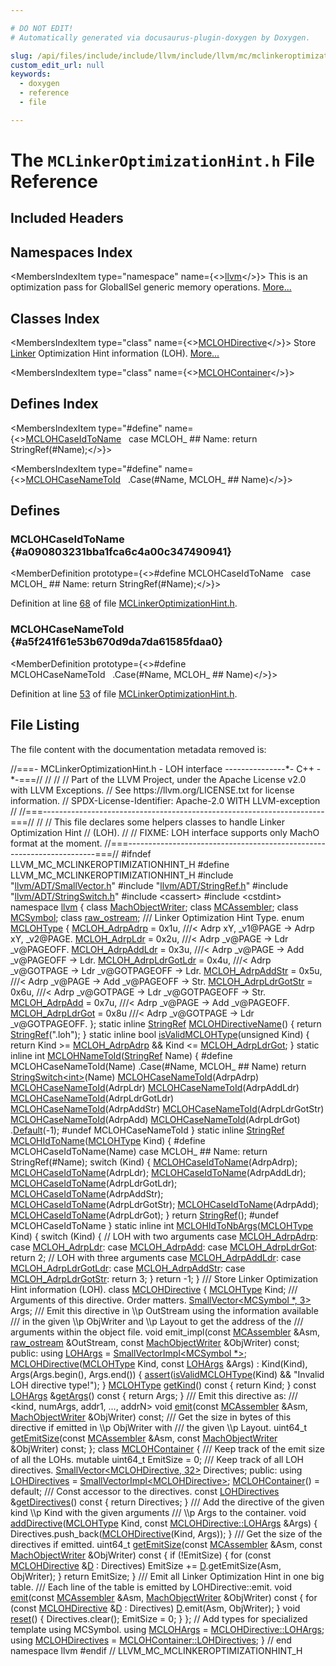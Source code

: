 ```yaml
---

# DO NOT EDIT!
# Automatically generated via docusaurus-plugin-doxygen by Doxygen.

slug: /api/files/include/include/llvm/include/llvm/mc/mclinkeroptimizationhint-h
custom_edit_url: null
keywords:
  - doxygen
  - reference
  - file

---
```





# The `MCLinkerOptimizationHint.h` File Reference

<DoxygenPage pluginConfig={pluginConfig}>



## Included Headers

<IncludesList>
<IncludesListItem
  filePath="llvm/ADT/SmallVector.h"
  permalink="/docs/api/files/include/include/llvm/include/llvm/adt/smallvector-h"
  isLocal="true" />
<IncludesListItem
  filePath="llvm/ADT/StringRef.h"
  permalink="/docs/api/files/include/include/llvm/include/llvm/adt/stringref-h"
  isLocal="true" />
<IncludesListItem
  filePath="llvm/ADT/StringSwitch.h"
  permalink="/docs/api/files/include/include/llvm/include/llvm/adt/stringswitch-h"
  isLocal="true" />
<IncludesListItem
  filePath="cassert"
  permalink=""
  isLocal="false" />
<IncludesListItem
  filePath="cstdint"
  permalink=""
  isLocal="false" />
</IncludesList>

## Namespaces Index

<MembersIndex>

<MembersIndexItem
  type="namespace"
  name={<><a href="/docs/api/namespaces/llvm">llvm</a></>}>
This is an optimization pass for GlobalISel generic memory operations. <a href="/docs/api/namespaces/llvm/#details">More...</a>
</MembersIndexItem>

</MembersIndex>

## Classes Index

<MembersIndex>

<MembersIndexItem
  type="class"
  name={<><a href="/docs/api/classes/llvm/mclohdirective">MCLOHDirective</a></>}>
Store <a href="/docs/api/classes/llvm/linker">Linker</a> Optimization Hint information (LOH). <a href="/docs/api/classes/llvm/mclohdirective/#details">More...</a>
</MembersIndexItem>

<MembersIndexItem
  type="class"
  name={<><a href="/docs/api/classes/llvm/mclohcontainer">MCLOHContainer</a></>}>
</MembersIndexItem>

</MembersIndex>

## Defines Index

<MembersIndex>

<MembersIndexItem
  type="#define"
  name={<><a href="#a090803231bba1fca6c4a00c347490941">MCLOHCaseIdToName</a>&nbsp;&nbsp;&nbsp;case MCLOH&#95; ## Name: return StringRef(#Name);</>}>
</MembersIndexItem>

<MembersIndexItem
  type="#define"
  name={<><a href="#a5f241f61e53b670d9da7da61585fdaa0">MCLOHCaseNameToId</a>&nbsp;&nbsp;&nbsp;.Case(#Name, MCLOH&#95; ## Name)</>}>
</MembersIndexItem>

</MembersIndex>


<SectionDefinition>

## Defines

### MCLOHCaseIdToName {#a090803231bba1fca6c4a00c347490941}

<MemberDefinition
  prototype={<>#define MCLOHCaseIdToName&nbsp;&nbsp;&nbsp;case MCLOH&#95; ## Name: return StringRef(#Name);</>}>

Definition at line <a href="#l00068">68</a> of file <a href="/docs/api/files/include/include/llvm/include/llvm/mc/mclinkeroptimizationhint-h">MCLinkerOptimizationHint.h</a>.
</MemberDefinition>

### MCLOHCaseNameToId {#a5f241f61e53b670d9da7da61585fdaa0}

<MemberDefinition
  prototype={<>#define MCLOHCaseNameToId&nbsp;&nbsp;&nbsp;.Case(#Name, MCLOH&#95; ## Name)</>}>

Definition at line <a href="#l00053">53</a> of file <a href="/docs/api/files/include/include/llvm/include/llvm/mc/mclinkeroptimizationhint-h">MCLinkerOptimizationHint.h</a>.
</MemberDefinition>

</SectionDefinition>

## File Listing

The file content with the documentation metadata removed is:

<ProgramListing>

<Link id="l00001" /><CodeLine lineNumber="1"><span class="doxyHighlightComment">//===- MCLinkerOptimizationHint.h - LOH interface ---------------&#42;- C++ -&#42;-===//</span></CodeLine>
<Link id="l00002" /><CodeLine lineNumber="2"><span class="doxyHighlightComment">//</span></CodeLine>
<Link id="l00003" /><CodeLine lineNumber="3"><span class="doxyHighlightComment">//</span></CodeLine>
<Link id="l00004" /><CodeLine lineNumber="4"><span class="doxyHighlightComment">// Part of the LLVM Project, under the Apache License v2.0 with LLVM Exceptions.</span></CodeLine>
<Link id="l00005" /><CodeLine lineNumber="5"><span class="doxyHighlightComment">// See https://llvm.org/LICENSE.txt for license information.</span></CodeLine>
<Link id="l00006" /><CodeLine lineNumber="6"><span class="doxyHighlightComment">// SPDX-License-Identifier: Apache-2.0 WITH LLVM-exception</span></CodeLine>
<Link id="l00007" /><CodeLine lineNumber="7"><span class="doxyHighlightComment">//</span></CodeLine>
<Link id="l00008" /><CodeLine lineNumber="8"><span class="doxyHighlightComment">//===----------------------------------------------------------------------===//</span></CodeLine>
<Link id="l00009" /><CodeLine lineNumber="9"><span class="doxyHighlightComment">//</span></CodeLine>
<Link id="l00010" /><CodeLine lineNumber="10"><span class="doxyHighlightComment">// This file declares some helpers classes to handle Linker Optimization Hint</span></CodeLine>
<Link id="l00011" /><CodeLine lineNumber="11"><span class="doxyHighlightComment">// (LOH).</span></CodeLine>
<Link id="l00012" /><CodeLine lineNumber="12"><span class="doxyHighlightComment">//</span></CodeLine>
<Link id="l00013" /><CodeLine lineNumber="13"><span class="doxyHighlightComment">// FIXME: LOH interface supports only MachO format at the moment.</span></CodeLine>
<Link id="l00014" /><CodeLine lineNumber="14"><span class="doxyHighlightComment">//===----------------------------------------------------------------------===//</span></CodeLine>
<Link id="l00015" /><CodeLine lineNumber="15"></CodeLine>
<Link id="l00016" /><CodeLine lineNumber="16"><span class="doxyHighlightPreprocessor">#ifndef LLVM&#95;MC&#95;MCLINKEROPTIMIZATIONHINT&#95;H</span></CodeLine>
<Link id="l00017" /><CodeLine lineNumber="17"><span class="doxyHighlightPreprocessor">#define LLVM&#95;MC&#95;MCLINKEROPTIMIZATIONHINT&#95;H</span></CodeLine>
<Link id="l00018" /><CodeLine lineNumber="18"></CodeLine>
<Link id="l00019" /><CodeLine lineNumber="19"><span class="doxyHighlightPreprocessor">#include &quot;<a href="/docs/api/files/include/include/llvm/include/llvm/adt/smallvector-h">llvm/ADT/SmallVector.h</a>&quot;</span></CodeLine>
<Link id="l00020" /><CodeLine lineNumber="20"><span class="doxyHighlightPreprocessor">#include &quot;<a href="/docs/api/files/include/include/llvm/include/llvm/adt/stringref-h">llvm/ADT/StringRef.h</a>&quot;</span></CodeLine>
<Link id="l00021" /><CodeLine lineNumber="21"><span class="doxyHighlightPreprocessor">#include &quot;<a href="/docs/api/files/include/include/llvm/include/llvm/adt/stringswitch-h">llvm/ADT/StringSwitch.h</a>&quot;</span></CodeLine>
<Link id="l00022" /><CodeLine lineNumber="22"><span class="doxyHighlightPreprocessor">#include &lt;cassert&gt;</span></CodeLine>
<Link id="l00023" /><CodeLine lineNumber="23"><span class="doxyHighlightPreprocessor">#include &lt;cstdint&gt;</span></CodeLine>
<Link id="l00024" /><CodeLine lineNumber="24"></CodeLine>
<Link id="l00025" /><CodeLine lineNumber="25"><span class="doxyHighlightKeyword">namespace </span><span class="doxyHighlight"><a href="/docs/api/namespaces/llvm">llvm</a> &#123;</span></CodeLine>
<Link id="l00026" /><CodeLine lineNumber="26"></CodeLine>
<Link id="l00027" /><CodeLine lineNumber="27"><span class="doxyHighlightKeyword">class </span><span class="doxyHighlight"><a href="/docs/api/classes/llvm/machobjectwriter">MachObjectWriter</a>;</span></CodeLine>
<Link id="l00028" /><CodeLine lineNumber="28"><span class="doxyHighlightKeyword">class </span><span class="doxyHighlight"><a href="/docs/api/classes/llvm/mcassembler">MCAssembler</a>;</span></CodeLine>
<Link id="l00029" /><CodeLine lineNumber="29"><span class="doxyHighlightKeyword">class </span><span class="doxyHighlight"><a href="/docs/api/classes/llvm/mcsymbol">MCSymbol</a>;</span></CodeLine>
<Link id="l00030" /><CodeLine lineNumber="30"><span class="doxyHighlightKeyword">class </span><span class="doxyHighlight"><a href="/docs/api/classes/llvm/raw-ostream">raw&#95;ostream</a>;</span></CodeLine>
<Link id="l00031" /><CodeLine lineNumber="31"></CodeLine>
<Link id="l00032" /><CodeLine lineNumber="32"><span class="doxyHighlightComment">/// Linker Optimization Hint Type.</span></CodeLine>
<Link id="l00033" /><CodeLine lineNumber="33" lineLink="/docs/api/namespaces/llvm/#aadff17100a7bcc6ddd2940e098ddbcf5"><span class="doxyHighlightKeyword">enum</span><span class="doxyHighlight"> <a href="/docs/api/namespaces/llvm/#aadff17100a7bcc6ddd2940e098ddbcf5">MCLOHType</a> &#123;</span></CodeLine>
<Link id="l00034" /><CodeLine lineNumber="34" lineLink="/docs/api/namespaces/llvm/#aadff17100a7bcc6ddd2940e098ddbcf5ae753dab61d4e2c2b32ea1fe8c9a6995d"><span class="doxyHighlight">  <a href="/docs/api/namespaces/llvm/#aadff17100a7bcc6ddd2940e098ddbcf5ae753dab61d4e2c2b32ea1fe8c9a6995d">MCLOH&#95;AdrpAdrp</a> = 0x1u,      </span><span class="doxyHighlightComment">///&lt; Adrp xY, &#95;v1@PAGE -&gt; Adrp xY, &#95;v2@PAGE.</span></CodeLine>
<Link id="l00035" /><CodeLine lineNumber="35" lineLink="/docs/api/namespaces/llvm/#aadff17100a7bcc6ddd2940e098ddbcf5a992613461a441c18807122dac5801a84"><span class="doxyHighlight">  <a href="/docs/api/namespaces/llvm/#aadff17100a7bcc6ddd2940e098ddbcf5a992613461a441c18807122dac5801a84">MCLOH&#95;AdrpLdr</a> = 0x2u,       </span><span class="doxyHighlightComment">///&lt; Adrp &#95;v@PAGE -&gt; Ldr &#95;v@PAGEOFF.</span></CodeLine>
<Link id="l00036" /><CodeLine lineNumber="36" lineLink="/docs/api/namespaces/llvm/#aadff17100a7bcc6ddd2940e098ddbcf5a07354bc38393a198849180ca416660dc"><span class="doxyHighlight">  <a href="/docs/api/namespaces/llvm/#aadff17100a7bcc6ddd2940e098ddbcf5a07354bc38393a198849180ca416660dc">MCLOH&#95;AdrpAddLdr</a> = 0x3u,    </span><span class="doxyHighlightComment">///&lt; Adrp &#95;v@PAGE -&gt; Add &#95;v@PAGEOFF -&gt; Ldr.</span></CodeLine>
<Link id="l00037" /><CodeLine lineNumber="37" lineLink="/docs/api/namespaces/llvm/#aadff17100a7bcc6ddd2940e098ddbcf5a3c1858ef073b310b6be3e6c9bd4c2919"><span class="doxyHighlight">  <a href="/docs/api/namespaces/llvm/#aadff17100a7bcc6ddd2940e098ddbcf5a3c1858ef073b310b6be3e6c9bd4c2919">MCLOH&#95;AdrpLdrGotLdr</a> = 0x4u, </span><span class="doxyHighlightComment">///&lt; Adrp &#95;v@GOTPAGE -&gt; Ldr &#95;v@GOTPAGEOFF -&gt; Ldr.</span></CodeLine>
<Link id="l00038" /><CodeLine lineNumber="38" lineLink="/docs/api/namespaces/llvm/#aadff17100a7bcc6ddd2940e098ddbcf5abf6b5edd247e3ceb86c2f3651f82a581"><span class="doxyHighlight">  <a href="/docs/api/namespaces/llvm/#aadff17100a7bcc6ddd2940e098ddbcf5abf6b5edd247e3ceb86c2f3651f82a581">MCLOH&#95;AdrpAddStr</a> = 0x5u,    </span><span class="doxyHighlightComment">///&lt; Adrp &#95;v@PAGE -&gt; Add &#95;v@PAGEOFF -&gt; Str.</span></CodeLine>
<Link id="l00039" /><CodeLine lineNumber="39" lineLink="/docs/api/namespaces/llvm/#aadff17100a7bcc6ddd2940e098ddbcf5a17609e5a8270fc80d4983921de4b8f52"><span class="doxyHighlight">  <a href="/docs/api/namespaces/llvm/#aadff17100a7bcc6ddd2940e098ddbcf5a17609e5a8270fc80d4983921de4b8f52">MCLOH&#95;AdrpLdrGotStr</a> = 0x6u, </span><span class="doxyHighlightComment">///&lt; Adrp &#95;v@GOTPAGE -&gt; Ldr &#95;v@GOTPAGEOFF -&gt; Str.</span></CodeLine>
<Link id="l00040" /><CodeLine lineNumber="40" lineLink="/docs/api/namespaces/llvm/#aadff17100a7bcc6ddd2940e098ddbcf5aa629adeda58539821890f262b3a2176f"><span class="doxyHighlight">  <a href="/docs/api/namespaces/llvm/#aadff17100a7bcc6ddd2940e098ddbcf5aa629adeda58539821890f262b3a2176f">MCLOH&#95;AdrpAdd</a> = 0x7u,       </span><span class="doxyHighlightComment">///&lt; Adrp &#95;v@PAGE -&gt; Add &#95;v@PAGEOFF.</span></CodeLine>
<Link id="l00041" /><CodeLine lineNumber="41" lineLink="/docs/api/namespaces/llvm/#aadff17100a7bcc6ddd2940e098ddbcf5a89b1c697318a08b94e8f2f6794346a51"><span class="doxyHighlight">  <a href="/docs/api/namespaces/llvm/#aadff17100a7bcc6ddd2940e098ddbcf5a89b1c697318a08b94e8f2f6794346a51">MCLOH&#95;AdrpLdrGot</a> = 0x8u     </span><span class="doxyHighlightComment">///&lt; Adrp &#95;v@GOTPAGE -&gt; Ldr &#95;v@GOTPAGEOFF.</span></CodeLine>
<Link id="l00042" /><CodeLine lineNumber="42"><span class="doxyHighlight">&#125;;</span></CodeLine>
<Link id="l00043" /><CodeLine lineNumber="43"></CodeLine>
<Link id="l00044" /><CodeLine lineNumber="44" lineLink="/docs/api/namespaces/llvm/#a38f8d9d12cac93b09a12fb52e853be36"><span class="doxyHighlightKeyword">static</span><span class="doxyHighlight"> </span><span class="doxyHighlightKeyword">inline</span><span class="doxyHighlight"> <a href="/docs/api/classes/llvm/stringref">StringRef</a> <a href="/docs/api/namespaces/llvm/#a38f8d9d12cac93b09a12fb52e853be36">MCLOHDirectiveName</a>() &#123;</span></CodeLine>
<Link id="l00045" /><CodeLine lineNumber="45"><span class="doxyHighlight">  </span><span class="doxyHighlightKeywordFlow">return</span><span class="doxyHighlight"> <a href="/docs/api/classes/llvm/stringref">StringRef</a>(</span><span class="doxyHighlightStringLiteral">&quot;.loh&quot;</span><span class="doxyHighlight">);</span></CodeLine>
<Link id="l00046" /><CodeLine lineNumber="46"><span class="doxyHighlight">&#125;</span></CodeLine>
<Link id="l00047" /><CodeLine lineNumber="47"></CodeLine>
<Link id="l00048" /><CodeLine lineNumber="48" lineLink="/docs/api/namespaces/llvm/#a4cce006956b74a136aef7bd1fc3ccd5c"><span class="doxyHighlightKeyword">static</span><span class="doxyHighlight"> </span><span class="doxyHighlightKeyword">inline</span><span class="doxyHighlight"> </span><span class="doxyHighlightKeywordType">bool</span><span class="doxyHighlight"> <a href="/docs/api/namespaces/llvm/#a4cce006956b74a136aef7bd1fc3ccd5c">isValidMCLOHType</a>(</span><span class="doxyHighlightKeywordType">unsigned</span><span class="doxyHighlight"> Kind) &#123;</span></CodeLine>
<Link id="l00049" /><CodeLine lineNumber="49"><span class="doxyHighlight">  </span><span class="doxyHighlightKeywordFlow">return</span><span class="doxyHighlight"> Kind &gt;= <a href="/docs/api/namespaces/llvm/#aadff17100a7bcc6ddd2940e098ddbcf5ae753dab61d4e2c2b32ea1fe8c9a6995d">MCLOH&#95;AdrpAdrp</a> &amp;&amp; Kind &lt;= <a href="/docs/api/namespaces/llvm/#aadff17100a7bcc6ddd2940e098ddbcf5a89b1c697318a08b94e8f2f6794346a51">MCLOH&#95;AdrpLdrGot</a>;</span></CodeLine>
<Link id="l00050" /><CodeLine lineNumber="50"><span class="doxyHighlight">&#125;</span></CodeLine>
<Link id="l00051" /><CodeLine lineNumber="51"></CodeLine>
<Link id="l00052" /><CodeLine lineNumber="52" lineLink="/docs/api/namespaces/llvm/#a0b5c038406239d93579b96463331ff2d"><span class="doxyHighlightKeyword">static</span><span class="doxyHighlight"> </span><span class="doxyHighlightKeyword">inline</span><span class="doxyHighlight"> </span><span class="doxyHighlightKeywordType">int</span><span class="doxyHighlight"> <a href="/docs/api/namespaces/llvm/#a0b5c038406239d93579b96463331ff2d">MCLOHNameToId</a>(<a href="/docs/api/classes/llvm/stringref">StringRef</a> Name) &#123;</span></CodeLine>
<Link id="l00053" /><CodeLine lineNumber="53"><span class="doxyHighlightPreprocessor">#define MCLOHCaseNameToId(Name)     .Case(#Name, MCLOH&#95; ## Name)</span></CodeLine>
<Link id="l00054" /><CodeLine lineNumber="54"><span class="doxyHighlight">  </span><span class="doxyHighlightKeywordFlow">return</span><span class="doxyHighlight"> <a href="/docs/api/classes/llvm/stringswitch">StringSwitch&lt;int&gt;</a>(Name)</span></CodeLine>
<Link id="l00055" /><CodeLine lineNumber="55"><span class="doxyHighlight">    <a href="#a5f241f61e53b670d9da7da61585fdaa0">MCLOHCaseNameToId</a>(AdrpAdrp)</span></CodeLine>
<Link id="l00056" /><CodeLine lineNumber="56"><span class="doxyHighlight">    <a href="#a5f241f61e53b670d9da7da61585fdaa0">MCLOHCaseNameToId</a>(AdrpLdr)</span></CodeLine>
<Link id="l00057" /><CodeLine lineNumber="57"><span class="doxyHighlight">    <a href="#a5f241f61e53b670d9da7da61585fdaa0">MCLOHCaseNameToId</a>(AdrpAddLdr)</span></CodeLine>
<Link id="l00058" /><CodeLine lineNumber="58"><span class="doxyHighlight">    <a href="#a5f241f61e53b670d9da7da61585fdaa0">MCLOHCaseNameToId</a>(AdrpLdrGotLdr)</span></CodeLine>
<Link id="l00059" /><CodeLine lineNumber="59"><span class="doxyHighlight">    <a href="#a5f241f61e53b670d9da7da61585fdaa0">MCLOHCaseNameToId</a>(AdrpAddStr)</span></CodeLine>
<Link id="l00060" /><CodeLine lineNumber="60"><span class="doxyHighlight">    <a href="#a5f241f61e53b670d9da7da61585fdaa0">MCLOHCaseNameToId</a>(AdrpLdrGotStr)</span></CodeLine>
<Link id="l00061" /><CodeLine lineNumber="61"><span class="doxyHighlight">    <a href="#a5f241f61e53b670d9da7da61585fdaa0">MCLOHCaseNameToId</a>(AdrpAdd)</span></CodeLine>
<Link id="l00062" /><CodeLine lineNumber="62"><span class="doxyHighlight">    <a href="#a5f241f61e53b670d9da7da61585fdaa0">MCLOHCaseNameToId</a>(AdrpLdrGot)</span></CodeLine>
<Link id="l00063" /><CodeLine lineNumber="63"><span class="doxyHighlight">    .<a href="/docs/api/classes/llvm/stringswitch/#a7f0e82e8a818ca43926fceb49be81661">Default</a>(-1);</span></CodeLine>
<Link id="l00064" /><CodeLine lineNumber="64"><span class="doxyHighlightPreprocessor">#undef MCLOHCaseNameToId</span></CodeLine>
<Link id="l00065" /><CodeLine lineNumber="65"><span class="doxyHighlight">&#125;</span></CodeLine>
<Link id="l00066" /><CodeLine lineNumber="66"></CodeLine>
<Link id="l00067" /><CodeLine lineNumber="67" lineLink="/docs/api/namespaces/llvm/#af90e1137e9c33b46b70c9f0a9f0d449d"><span class="doxyHighlightKeyword">static</span><span class="doxyHighlight"> </span><span class="doxyHighlightKeyword">inline</span><span class="doxyHighlight"> <a href="/docs/api/classes/llvm/stringref">StringRef</a> <a href="/docs/api/namespaces/llvm/#af90e1137e9c33b46b70c9f0a9f0d449d">MCLOHIdToName</a>(<a href="/docs/api/namespaces/llvm/#aadff17100a7bcc6ddd2940e098ddbcf5">MCLOHType</a> Kind) &#123;</span></CodeLine>
<Link id="l00068" /><CodeLine lineNumber="68"><span class="doxyHighlightPreprocessor">#define MCLOHCaseIdToName(Name)      case MCLOH&#95; ## Name: return StringRef(#Name);</span></CodeLine>
<Link id="l00069" /><CodeLine lineNumber="69"><span class="doxyHighlight">  </span><span class="doxyHighlightKeywordFlow">switch</span><span class="doxyHighlight"> (Kind) &#123;</span></CodeLine>
<Link id="l00070" /><CodeLine lineNumber="70"><span class="doxyHighlight">    <a href="#a090803231bba1fca6c4a00c347490941">MCLOHCaseIdToName</a>(AdrpAdrp);</span></CodeLine>
<Link id="l00071" /><CodeLine lineNumber="71"><span class="doxyHighlight">    <a href="#a090803231bba1fca6c4a00c347490941">MCLOHCaseIdToName</a>(AdrpLdr);</span></CodeLine>
<Link id="l00072" /><CodeLine lineNumber="72"><span class="doxyHighlight">    <a href="#a090803231bba1fca6c4a00c347490941">MCLOHCaseIdToName</a>(AdrpAddLdr);</span></CodeLine>
<Link id="l00073" /><CodeLine lineNumber="73"><span class="doxyHighlight">    <a href="#a090803231bba1fca6c4a00c347490941">MCLOHCaseIdToName</a>(AdrpLdrGotLdr);</span></CodeLine>
<Link id="l00074" /><CodeLine lineNumber="74"><span class="doxyHighlight">    <a href="#a090803231bba1fca6c4a00c347490941">MCLOHCaseIdToName</a>(AdrpAddStr);</span></CodeLine>
<Link id="l00075" /><CodeLine lineNumber="75"><span class="doxyHighlight">    <a href="#a090803231bba1fca6c4a00c347490941">MCLOHCaseIdToName</a>(AdrpLdrGotStr);</span></CodeLine>
<Link id="l00076" /><CodeLine lineNumber="76"><span class="doxyHighlight">    <a href="#a090803231bba1fca6c4a00c347490941">MCLOHCaseIdToName</a>(AdrpAdd);</span></CodeLine>
<Link id="l00077" /><CodeLine lineNumber="77"><span class="doxyHighlight">    <a href="#a090803231bba1fca6c4a00c347490941">MCLOHCaseIdToName</a>(AdrpLdrGot);</span></CodeLine>
<Link id="l00078" /><CodeLine lineNumber="78"><span class="doxyHighlight">  &#125;</span></CodeLine>
<Link id="l00079" /><CodeLine lineNumber="79"><span class="doxyHighlight">  </span><span class="doxyHighlightKeywordFlow">return</span><span class="doxyHighlight"> <a href="/docs/api/classes/llvm/stringref">StringRef</a>();</span></CodeLine>
<Link id="l00080" /><CodeLine lineNumber="80"><span class="doxyHighlightPreprocessor">#undef MCLOHCaseIdToName</span></CodeLine>
<Link id="l00081" /><CodeLine lineNumber="81"><span class="doxyHighlight">&#125;</span></CodeLine>
<Link id="l00082" /><CodeLine lineNumber="82"></CodeLine>
<Link id="l00083" /><CodeLine lineNumber="83" lineLink="/docs/api/namespaces/llvm/#a9f40535ab9cd43a0522f67e16c71ffb9"><span class="doxyHighlightKeyword">static</span><span class="doxyHighlight"> </span><span class="doxyHighlightKeyword">inline</span><span class="doxyHighlight"> </span><span class="doxyHighlightKeywordType">int</span><span class="doxyHighlight"> <a href="/docs/api/namespaces/llvm/#a9f40535ab9cd43a0522f67e16c71ffb9">MCLOHIdToNbArgs</a>(<a href="/docs/api/namespaces/llvm/#aadff17100a7bcc6ddd2940e098ddbcf5">MCLOHType</a> Kind) &#123;</span></CodeLine>
<Link id="l00084" /><CodeLine lineNumber="84"><span class="doxyHighlight">  </span><span class="doxyHighlightKeywordFlow">switch</span><span class="doxyHighlight"> (Kind) &#123;</span></CodeLine>
<Link id="l00085" /><CodeLine lineNumber="85"><span class="doxyHighlight">    </span><span class="doxyHighlightComment">// LOH with two arguments</span></CodeLine>
<Link id="l00086" /><CodeLine lineNumber="86"><span class="doxyHighlight">  </span><span class="doxyHighlightKeywordFlow">case</span><span class="doxyHighlight"> <a href="/docs/api/namespaces/llvm/#aadff17100a7bcc6ddd2940e098ddbcf5ae753dab61d4e2c2b32ea1fe8c9a6995d">MCLOH&#95;AdrpAdrp</a>:</span></CodeLine>
<Link id="l00087" /><CodeLine lineNumber="87"><span class="doxyHighlight">  </span><span class="doxyHighlightKeywordFlow">case</span><span class="doxyHighlight"> <a href="/docs/api/namespaces/llvm/#aadff17100a7bcc6ddd2940e098ddbcf5a992613461a441c18807122dac5801a84">MCLOH&#95;AdrpLdr</a>:</span></CodeLine>
<Link id="l00088" /><CodeLine lineNumber="88"><span class="doxyHighlight">  </span><span class="doxyHighlightKeywordFlow">case</span><span class="doxyHighlight"> <a href="/docs/api/namespaces/llvm/#aadff17100a7bcc6ddd2940e098ddbcf5aa629adeda58539821890f262b3a2176f">MCLOH&#95;AdrpAdd</a>:</span></CodeLine>
<Link id="l00089" /><CodeLine lineNumber="89"><span class="doxyHighlight">  </span><span class="doxyHighlightKeywordFlow">case</span><span class="doxyHighlight"> <a href="/docs/api/namespaces/llvm/#aadff17100a7bcc6ddd2940e098ddbcf5a89b1c697318a08b94e8f2f6794346a51">MCLOH&#95;AdrpLdrGot</a>:</span></CodeLine>
<Link id="l00090" /><CodeLine lineNumber="90"><span class="doxyHighlight">    </span><span class="doxyHighlightKeywordFlow">return</span><span class="doxyHighlight"> 2;</span></CodeLine>
<Link id="l00091" /><CodeLine lineNumber="91"><span class="doxyHighlight">    </span><span class="doxyHighlightComment">// LOH with three arguments</span></CodeLine>
<Link id="l00092" /><CodeLine lineNumber="92"><span class="doxyHighlight">  </span><span class="doxyHighlightKeywordFlow">case</span><span class="doxyHighlight"> <a href="/docs/api/namespaces/llvm/#aadff17100a7bcc6ddd2940e098ddbcf5a07354bc38393a198849180ca416660dc">MCLOH&#95;AdrpAddLdr</a>:</span></CodeLine>
<Link id="l00093" /><CodeLine lineNumber="93"><span class="doxyHighlight">  </span><span class="doxyHighlightKeywordFlow">case</span><span class="doxyHighlight"> <a href="/docs/api/namespaces/llvm/#aadff17100a7bcc6ddd2940e098ddbcf5a3c1858ef073b310b6be3e6c9bd4c2919">MCLOH&#95;AdrpLdrGotLdr</a>:</span></CodeLine>
<Link id="l00094" /><CodeLine lineNumber="94"><span class="doxyHighlight">  </span><span class="doxyHighlightKeywordFlow">case</span><span class="doxyHighlight"> <a href="/docs/api/namespaces/llvm/#aadff17100a7bcc6ddd2940e098ddbcf5abf6b5edd247e3ceb86c2f3651f82a581">MCLOH&#95;AdrpAddStr</a>:</span></CodeLine>
<Link id="l00095" /><CodeLine lineNumber="95"><span class="doxyHighlight">  </span><span class="doxyHighlightKeywordFlow">case</span><span class="doxyHighlight"> <a href="/docs/api/namespaces/llvm/#aadff17100a7bcc6ddd2940e098ddbcf5a17609e5a8270fc80d4983921de4b8f52">MCLOH&#95;AdrpLdrGotStr</a>:</span></CodeLine>
<Link id="l00096" /><CodeLine lineNumber="96"><span class="doxyHighlight">    </span><span class="doxyHighlightKeywordFlow">return</span><span class="doxyHighlight"> 3;</span></CodeLine>
<Link id="l00097" /><CodeLine lineNumber="97"><span class="doxyHighlight">  &#125;</span></CodeLine>
<Link id="l00098" /><CodeLine lineNumber="98"><span class="doxyHighlight">  </span><span class="doxyHighlightKeywordFlow">return</span><span class="doxyHighlight"> -1;</span></CodeLine>
<Link id="l00099" /><CodeLine lineNumber="99"><span class="doxyHighlight">&#125;</span></CodeLine>
<Link id="l00100" /><CodeLine lineNumber="100"></CodeLine>
<Link id="l00101" /><CodeLine lineNumber="101"><span class="doxyHighlightComment">/// Store Linker Optimization Hint information (LOH).</span></CodeLine>
<Link id="l00102" /><CodeLine lineNumber="102" lineLink="/docs/api/classes/llvm/mclohdirective"><span class="doxyHighlightKeyword">class </span><span class="doxyHighlight"><a href="/docs/api/classes/llvm/mclohdirective/#a8be6cf5b698ea6d73e30a36fbcf60297">MCLOHDirective</a> &#123;</span></CodeLine>
<Link id="l00103" /><CodeLine lineNumber="103"><span class="doxyHighlight">  <a href="/docs/api/namespaces/llvm/#aadff17100a7bcc6ddd2940e098ddbcf5">MCLOHType</a> Kind;</span></CodeLine>
<Link id="l00104" /><CodeLine lineNumber="104"></CodeLine>
<Link id="l00105" /><CodeLine lineNumber="105"><span class="doxyHighlightComment">  /// Arguments of this directive. Order matters.</span></CodeLine>
<Link id="l00106" /><CodeLine lineNumber="106"><span class="doxyHighlight">  <a href="/docs/api/classes/llvm/smallvector">SmallVector&lt;MCSymbol &#42;, 3&gt;</a> Args;</span></CodeLine>
<Link id="l00107" /><CodeLine lineNumber="107"></CodeLine>
<Link id="l00108" /><CodeLine lineNumber="108"><span class="doxyHighlightComment">  /// Emit this directive in \\p OutStream using the information available</span></CodeLine>
<Link id="l00109" /><CodeLine lineNumber="109"><span class="doxyHighlightComment">  /// in the given \\p ObjWriter and \\p Layout to get the address of the</span></CodeLine>
<Link id="l00110" /><CodeLine lineNumber="110"><span class="doxyHighlightComment">  /// arguments within the object file.</span></CodeLine>
<Link id="l00111" /><CodeLine lineNumber="111"><span class="doxyHighlight">  </span><span class="doxyHighlightKeywordType">void</span><span class="doxyHighlight"> emit&#95;impl(</span><span class="doxyHighlightKeyword">const</span><span class="doxyHighlight"> <a href="/docs/api/classes/llvm/mcassembler">MCAssembler</a> &amp;Asm, <a href="/docs/api/classes/llvm/raw-ostream">raw&#95;ostream</a> &amp;OutStream,</span></CodeLine>
<Link id="l00112" /><CodeLine lineNumber="112"><span class="doxyHighlight">                 </span><span class="doxyHighlightKeyword">const</span><span class="doxyHighlight"> <a href="/docs/api/classes/llvm/machobjectwriter">MachObjectWriter</a> &amp;ObjWriter) </span><span class="doxyHighlightKeyword">const</span><span class="doxyHighlight">;</span></CodeLine>
<Link id="l00113" /><CodeLine lineNumber="113"></CodeLine>
<Link id="l00114" /><CodeLine lineNumber="114"><span class="doxyHighlightKeyword">public</span><span class="doxyHighlight">:</span></CodeLine>
<Link id="l00115" /><CodeLine lineNumber="115" lineLink="/docs/api/classes/llvm/mclohdirective/#affc50bb84d1759704f64ca0f605b9b3e"><span class="doxyHighlight">  </span><span class="doxyHighlightKeyword">using </span><span class="doxyHighlight"><a href="/docs/api/classes/llvm/mclohdirective/#affc50bb84d1759704f64ca0f605b9b3e">LOHArgs</a> = <a href="/docs/api/classes/llvm/smallvectorimpl">SmallVectorImpl&lt;MCSymbol &#42;&gt;</a>;</span></CodeLine>
<Link id="l00116" /><CodeLine lineNumber="116"></CodeLine>
<Link id="l00117" /><CodeLine lineNumber="117" lineLink="/docs/api/classes/llvm/mclohdirective/#a8be6cf5b698ea6d73e30a36fbcf60297"><span class="doxyHighlight">  <a href="/docs/api/classes/llvm/mclohdirective/#a8be6cf5b698ea6d73e30a36fbcf60297">MCLOHDirective</a>(<a href="/docs/api/namespaces/llvm/#aadff17100a7bcc6ddd2940e098ddbcf5">MCLOHType</a> Kind, </span><span class="doxyHighlightKeyword">const</span><span class="doxyHighlight"> <a href="/docs/api/classes/llvm/mclohdirective/#affc50bb84d1759704f64ca0f605b9b3e">LOHArgs</a> &amp;Args)</span></CodeLine>
<Link id="l00118" /><CodeLine lineNumber="118"><span class="doxyHighlight">      : Kind(Kind), Args(Args.begin(), Args.end()) &#123;</span></CodeLine>
<Link id="l00119" /><CodeLine lineNumber="119"><span class="doxyHighlight">    <a href="/docs/api/files/lib/lib/target/lib/target/amdgpu/silowercontrolflow-cpp/#a4868c5d81c5ccc98c47aeab6244346a0">assert</a>(<a href="/docs/api/namespaces/llvm/#a4cce006956b74a136aef7bd1fc3ccd5c">isValidMCLOHType</a>(Kind) &amp;&amp; </span><span class="doxyHighlightStringLiteral">&quot;Invalid LOH directive type!&quot;</span><span class="doxyHighlight">);</span></CodeLine>
<Link id="l00120" /><CodeLine lineNumber="120"><span class="doxyHighlight">  &#125;</span></CodeLine>
<Link id="l00121" /><CodeLine lineNumber="121"></CodeLine>
<Link id="l00122" /><CodeLine lineNumber="122" lineLink="/docs/api/classes/llvm/mclohdirective/#a6bc7ca284acde08b1c5ce6941701ff86"><span class="doxyHighlight">  <a href="/docs/api/namespaces/llvm/#aadff17100a7bcc6ddd2940e098ddbcf5">MCLOHType</a> <a href="/docs/api/classes/llvm/mclohdirective/#a6bc7ca284acde08b1c5ce6941701ff86">getKind</a>()</span><span class="doxyHighlightKeyword"> const </span><span class="doxyHighlight">&#123; </span><span class="doxyHighlightKeywordFlow">return</span><span class="doxyHighlight"> Kind; &#125;</span></CodeLine>
<Link id="l00123" /><CodeLine lineNumber="123"></CodeLine>
<Link id="l00124" /><CodeLine lineNumber="124" lineLink="/docs/api/classes/llvm/mclohdirective/#a1ec3d91a5e8ea12652b01b4780e9c751"><span class="doxyHighlight">  </span><span class="doxyHighlightKeyword">const</span><span class="doxyHighlight"> <a href="/docs/api/classes/llvm/mclohdirective/#affc50bb84d1759704f64ca0f605b9b3e">LOHArgs</a> &amp;<a href="/docs/api/classes/llvm/mclohdirective/#a1ec3d91a5e8ea12652b01b4780e9c751">getArgs</a>()</span><span class="doxyHighlightKeyword"> const </span><span class="doxyHighlight">&#123; </span><span class="doxyHighlightKeywordFlow">return</span><span class="doxyHighlight"> Args; &#125;</span></CodeLine>
<Link id="l00125" /><CodeLine lineNumber="125"></CodeLine>
<Link id="l00126" /><CodeLine lineNumber="126"><span class="doxyHighlightComment">  /// Emit this directive as:</span></CodeLine>
<Link id="l00127" /><CodeLine lineNumber="127"><span class="doxyHighlightComment">  /// &lt;kind, numArgs, addr1, ..., addrN&gt;</span></CodeLine>
<Link id="l00128" /><CodeLine lineNumber="128"><span class="doxyHighlight">  </span><span class="doxyHighlightKeywordType">void</span><span class="doxyHighlight"> <a href="/docs/api/classes/llvm/mclohdirective/#a31c388d4454133dfd0f5b26b0299f99d">emit</a>(</span><span class="doxyHighlightKeyword">const</span><span class="doxyHighlight"> <a href="/docs/api/classes/llvm/mcassembler">MCAssembler</a> &amp;Asm, <a href="/docs/api/classes/llvm/machobjectwriter">MachObjectWriter</a> &amp;ObjWriter) </span><span class="doxyHighlightKeyword">const</span><span class="doxyHighlight">;</span></CodeLine>
<Link id="l00129" /><CodeLine lineNumber="129"></CodeLine>
<Link id="l00130" /><CodeLine lineNumber="130"><span class="doxyHighlightComment">  /// Get the size in bytes of this directive if emitted in \\p ObjWriter with</span></CodeLine>
<Link id="l00131" /><CodeLine lineNumber="131"><span class="doxyHighlightComment">  /// the given \\p Layout.</span></CodeLine>
<Link id="l00132" /><CodeLine lineNumber="132"><span class="doxyHighlight">  uint64&#95;t <a href="/docs/api/classes/llvm/mclohdirective/#a019b9e388904b7a0096d467e84ae3c0e">getEmitSize</a>(</span><span class="doxyHighlightKeyword">const</span><span class="doxyHighlight"> <a href="/docs/api/classes/llvm/mcassembler">MCAssembler</a> &amp;Asm,</span></CodeLine>
<Link id="l00133" /><CodeLine lineNumber="133"><span class="doxyHighlight">                       </span><span class="doxyHighlightKeyword">const</span><span class="doxyHighlight"> <a href="/docs/api/classes/llvm/machobjectwriter">MachObjectWriter</a> &amp;ObjWriter) </span><span class="doxyHighlightKeyword">const</span><span class="doxyHighlight">;</span></CodeLine>
<Link id="l00134" /><CodeLine lineNumber="134"><span class="doxyHighlight">&#125;;</span></CodeLine>
<Link id="l00135" /><CodeLine lineNumber="135"></CodeLine>
<Link id="l00136" /><CodeLine lineNumber="136" lineLink="/docs/api/classes/llvm/mclohcontainer"><span class="doxyHighlightKeyword">class </span><span class="doxyHighlight"><a href="/docs/api/classes/llvm/mclohcontainer/#a4c7ea7720d5782e136de6fb9b5751ff1">MCLOHContainer</a> &#123;</span></CodeLine>
<Link id="l00137" /><CodeLine lineNumber="137"><span class="doxyHighlightComment">  /// Keep track of the emit size of all the LOHs.</span></CodeLine>
<Link id="l00138" /><CodeLine lineNumber="138"><span class="doxyHighlight">  </span><span class="doxyHighlightKeyword">mutable</span><span class="doxyHighlight"> uint64&#95;t EmitSize = 0;</span></CodeLine>
<Link id="l00139" /><CodeLine lineNumber="139"></CodeLine>
<Link id="l00140" /><CodeLine lineNumber="140"><span class="doxyHighlightComment">  /// Keep track of all LOH directives.</span></CodeLine>
<Link id="l00141" /><CodeLine lineNumber="141"><span class="doxyHighlight">  <a href="/docs/api/classes/llvm/smallvector">SmallVector&lt;MCLOHDirective, 32&gt;</a> Directives;</span></CodeLine>
<Link id="l00142" /><CodeLine lineNumber="142"></CodeLine>
<Link id="l00143" /><CodeLine lineNumber="143"><span class="doxyHighlightKeyword">public</span><span class="doxyHighlight">:</span></CodeLine>
<Link id="l00144" /><CodeLine lineNumber="144" lineLink="/docs/api/classes/llvm/mclohcontainer/#a1aac326c41f13d77383f43940b39e4cc"><span class="doxyHighlight">  </span><span class="doxyHighlightKeyword">using </span><span class="doxyHighlight"><a href="/docs/api/classes/llvm/mclohcontainer/#a1aac326c41f13d77383f43940b39e4cc">LOHDirectives</a> = <a href="/docs/api/classes/llvm/smallvectorimpl">SmallVectorImpl&lt;MCLOHDirective&gt;</a>;</span></CodeLine>
<Link id="l00145" /><CodeLine lineNumber="145"></CodeLine>
<Link id="l00146" /><CodeLine lineNumber="146" lineLink="/docs/api/classes/llvm/mclohcontainer/#a4c7ea7720d5782e136de6fb9b5751ff1"><span class="doxyHighlight">  <a href="/docs/api/classes/llvm/mclohcontainer/#a4c7ea7720d5782e136de6fb9b5751ff1">MCLOHContainer</a>() = </span><span class="doxyHighlightKeywordFlow">default</span><span class="doxyHighlight">;</span></CodeLine>
<Link id="l00147" /><CodeLine lineNumber="147"></CodeLine>
<Link id="l00148" /><CodeLine lineNumber="148"><span class="doxyHighlightComment">  /// Const accessor to the directives.</span></CodeLine>
<Link id="l00149" /><CodeLine lineNumber="149" lineLink="/docs/api/classes/llvm/mclohcontainer/#a625a65a247006c1a8031bfc0c64ec816"><span class="doxyHighlight">  </span><span class="doxyHighlightKeyword">const</span><span class="doxyHighlight"> <a href="/docs/api/classes/llvm/mclohcontainer/#a1aac326c41f13d77383f43940b39e4cc">LOHDirectives</a> &amp;<a href="/docs/api/classes/llvm/mclohcontainer/#a625a65a247006c1a8031bfc0c64ec816">getDirectives</a>()</span><span class="doxyHighlightKeyword"> const </span><span class="doxyHighlight">&#123;</span></CodeLine>
<Link id="l00150" /><CodeLine lineNumber="150"><span class="doxyHighlight">    </span><span class="doxyHighlightKeywordFlow">return</span><span class="doxyHighlight"> Directives;</span></CodeLine>
<Link id="l00151" /><CodeLine lineNumber="151"><span class="doxyHighlight">  &#125;</span></CodeLine>
<Link id="l00152" /><CodeLine lineNumber="152"></CodeLine>
<Link id="l00153" /><CodeLine lineNumber="153"><span class="doxyHighlightComment">  /// Add the directive of the given kind \\p Kind with the given arguments</span></CodeLine>
<Link id="l00154" /><CodeLine lineNumber="154"><span class="doxyHighlightComment">  /// \\p Args to the container.</span></CodeLine>
<Link id="l00155" /><CodeLine lineNumber="155" lineLink="/docs/api/classes/llvm/mclohcontainer/#a73819f3a18383b49b663754a19f9ee60"><span class="doxyHighlight">  </span><span class="doxyHighlightKeywordType">void</span><span class="doxyHighlight"> <a href="/docs/api/classes/llvm/mclohcontainer/#a73819f3a18383b49b663754a19f9ee60">addDirective</a>(<a href="/docs/api/namespaces/llvm/#aadff17100a7bcc6ddd2940e098ddbcf5">MCLOHType</a> Kind, </span><span class="doxyHighlightKeyword">const</span><span class="doxyHighlight"> <a href="/docs/api/classes/llvm/mclohdirective/#affc50bb84d1759704f64ca0f605b9b3e">MCLOHDirective::LOHArgs</a> &amp;Args) &#123;</span></CodeLine>
<Link id="l00156" /><CodeLine lineNumber="156"><span class="doxyHighlight">    Directives.push&#95;back(<a href="/docs/api/classes/llvm/mclohdirective">MCLOHDirective</a>(Kind, Args));</span></CodeLine>
<Link id="l00157" /><CodeLine lineNumber="157"><span class="doxyHighlight">  &#125;</span></CodeLine>
<Link id="l00158" /><CodeLine lineNumber="158"></CodeLine>
<Link id="l00159" /><CodeLine lineNumber="159"><span class="doxyHighlightComment">  /// Get the size of the directives if emitted.</span></CodeLine>
<Link id="l00160" /><CodeLine lineNumber="160" lineLink="/docs/api/classes/llvm/mclohcontainer/#a6c40f3e6cef47fea5aef34e14aae3006"><span class="doxyHighlight">  uint64&#95;t <a href="/docs/api/classes/llvm/mclohcontainer/#a6c40f3e6cef47fea5aef34e14aae3006">getEmitSize</a>(</span><span class="doxyHighlightKeyword">const</span><span class="doxyHighlight"> <a href="/docs/api/classes/llvm/mcassembler">MCAssembler</a> &amp;Asm,</span></CodeLine>
<Link id="l00161" /><CodeLine lineNumber="161"><span class="doxyHighlight">                       </span><span class="doxyHighlightKeyword">const</span><span class="doxyHighlight"> <a href="/docs/api/classes/llvm/machobjectwriter">MachObjectWriter</a> &amp;ObjWriter)</span><span class="doxyHighlightKeyword"> const </span><span class="doxyHighlight">&#123;</span></CodeLine>
<Link id="l00162" /><CodeLine lineNumber="162"><span class="doxyHighlight">    </span><span class="doxyHighlightKeywordFlow">if</span><span class="doxyHighlight"> (!EmitSize) &#123;</span></CodeLine>
<Link id="l00163" /><CodeLine lineNumber="163"><span class="doxyHighlight">      </span><span class="doxyHighlightKeywordFlow">for</span><span class="doxyHighlight"> (</span><span class="doxyHighlightKeyword">const</span><span class="doxyHighlight"> <a href="/docs/api/classes/llvm/mclohdirective">MCLOHDirective</a> &amp;<a href="/docs/api/files/lib/lib/ir/builtingcs-cpp/#a6a9f043784cf87001c84980afa76da82">D</a> : Directives)</span></CodeLine>
<Link id="l00164" /><CodeLine lineNumber="164"><span class="doxyHighlight">        EmitSize += <a href="/docs/api/files/lib/lib/ir/builtingcs-cpp/#a6a9f043784cf87001c84980afa76da82">D</a>.getEmitSize(Asm, ObjWriter);</span></CodeLine>
<Link id="l00165" /><CodeLine lineNumber="165"><span class="doxyHighlight">    &#125;</span></CodeLine>
<Link id="l00166" /><CodeLine lineNumber="166"><span class="doxyHighlight">    </span><span class="doxyHighlightKeywordFlow">return</span><span class="doxyHighlight"> EmitSize;</span></CodeLine>
<Link id="l00167" /><CodeLine lineNumber="167"><span class="doxyHighlight">  &#125;</span></CodeLine>
<Link id="l00168" /><CodeLine lineNumber="168"></CodeLine>
<Link id="l00169" /><CodeLine lineNumber="169"><span class="doxyHighlightComment">  /// Emit all Linker Optimization Hint in one big table.</span></CodeLine>
<Link id="l00170" /><CodeLine lineNumber="170"><span class="doxyHighlightComment">  /// Each line of the table is emitted by LOHDirective::emit.</span></CodeLine>
<Link id="l00171" /><CodeLine lineNumber="171" lineLink="/docs/api/classes/llvm/mclohcontainer/#a104b995bf0abc66fdea700b19e30db64"><span class="doxyHighlight">  </span><span class="doxyHighlightKeywordType">void</span><span class="doxyHighlight"> <a href="/docs/api/classes/llvm/mclohcontainer/#a104b995bf0abc66fdea700b19e30db64">emit</a>(</span><span class="doxyHighlightKeyword">const</span><span class="doxyHighlight"> <a href="/docs/api/classes/llvm/mcassembler">MCAssembler</a> &amp;Asm, <a href="/docs/api/classes/llvm/machobjectwriter">MachObjectWriter</a> &amp;ObjWriter)</span><span class="doxyHighlightKeyword"> const </span><span class="doxyHighlight">&#123;</span></CodeLine>
<Link id="l00172" /><CodeLine lineNumber="172"><span class="doxyHighlight">    </span><span class="doxyHighlightKeywordFlow">for</span><span class="doxyHighlight"> (</span><span class="doxyHighlightKeyword">const</span><span class="doxyHighlight"> <a href="/docs/api/classes/llvm/mclohdirective">MCLOHDirective</a> &amp;<a href="/docs/api/files/lib/lib/ir/builtingcs-cpp/#a6a9f043784cf87001c84980afa76da82">D</a> : Directives)</span></CodeLine>
<Link id="l00173" /><CodeLine lineNumber="173"><span class="doxyHighlight">      <a href="/docs/api/files/lib/lib/ir/builtingcs-cpp/#a6a9f043784cf87001c84980afa76da82">D</a>.emit(Asm, ObjWriter);</span></CodeLine>
<Link id="l00174" /><CodeLine lineNumber="174"><span class="doxyHighlight">  &#125;</span></CodeLine>
<Link id="l00175" /><CodeLine lineNumber="175"></CodeLine>
<Link id="l00176" /><CodeLine lineNumber="176" lineLink="/docs/api/classes/llvm/mclohcontainer/#af1b7869e6028ec068ca5e22ab1ad7cfe"><span class="doxyHighlight">  </span><span class="doxyHighlightKeywordType">void</span><span class="doxyHighlight"> <a href="/docs/api/classes/llvm/mclohcontainer/#af1b7869e6028ec068ca5e22ab1ad7cfe">reset</a>() &#123;</span></CodeLine>
<Link id="l00177" /><CodeLine lineNumber="177"><span class="doxyHighlight">    Directives.clear();</span></CodeLine>
<Link id="l00178" /><CodeLine lineNumber="178"><span class="doxyHighlight">    EmitSize = 0;</span></CodeLine>
<Link id="l00179" /><CodeLine lineNumber="179"><span class="doxyHighlight">  &#125;</span></CodeLine>
<Link id="l00180" /><CodeLine lineNumber="180"><span class="doxyHighlight">&#125;;</span></CodeLine>
<Link id="l00181" /><CodeLine lineNumber="181"></CodeLine>
<Link id="l00182" /><CodeLine lineNumber="182"><span class="doxyHighlightComment">// Add types for specialized template using MCSymbol.</span></CodeLine>
<Link id="l00183" /><CodeLine lineNumber="183" lineLink="/docs/api/namespaces/llvm/#a62129b64f06d9bc8df1c60845451432b"><span class="doxyHighlightKeyword">using </span><span class="doxyHighlight"><a href="/docs/api/namespaces/llvm/#a62129b64f06d9bc8df1c60845451432b">MCLOHArgs</a> = <a href="/docs/api/classes/llvm/mclohdirective/#affc50bb84d1759704f64ca0f605b9b3e">MCLOHDirective::LOHArgs</a>;</span></CodeLine>
<Link id="l00184" /><CodeLine lineNumber="184" lineLink="/docs/api/namespaces/llvm/#ab7d922ff5751d767e039adca192c95db"><span class="doxyHighlightKeyword">using </span><span class="doxyHighlight"><a href="/docs/api/namespaces/llvm/#ab7d922ff5751d767e039adca192c95db">MCLOHDirectives</a> = <a href="/docs/api/classes/llvm/mclohcontainer/#a1aac326c41f13d77383f43940b39e4cc">MCLOHContainer::LOHDirectives</a>;</span></CodeLine>
<Link id="l00185" /><CodeLine lineNumber="185"></CodeLine>
<Link id="l00186" /><CodeLine lineNumber="186"><span class="doxyHighlight">&#125; </span><span class="doxyHighlightComment">// end namespace llvm</span></CodeLine>
<Link id="l00187" /><CodeLine lineNumber="187"></CodeLine>
<Link id="l00188" /><CodeLine lineNumber="188"><span class="doxyHighlightPreprocessor">#endif </span><span class="doxyHighlightComment">// LLVM&#95;MC&#95;MCLINKEROPTIMIZATIONHINT&#95;H</span></CodeLine>

</ProgramListing>


</DoxygenPage>
